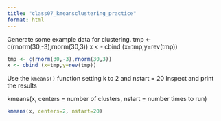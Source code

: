 ```yaml
---
title: "class07_kmeansclustering_practice"
format: html
---
```


Generate some example data for clustering.
tmp <- c(rnorm(30,-3),rnorm(30,3))
x < - cbind (x=tmp,y=rev(tmp))

```r

tmp <- c(rnorm(30,-3),rnorm(30,3))
x <- cbind (x=tmp,y=rev(tmp))
```


Use the `kmeans()` function setting k to 2 and nstart = 20
Inspect and print the results

kmeans(x, centers = number of clusters, nstart = number times to run) 

```r
kmeans(x, centers=2, nstart=20)
```


